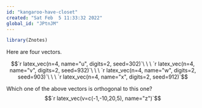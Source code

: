 ```yaml
---
id: "kangaroo-have-closet"
created: "Sat Feb  5 11:33:32 2022"
global_id: "JPtnJM"
---
```


```r
library(Znotes)
```


Here are four vectors.

$$`r latex_vec(n=4, name="u", digits=2, seed=302)`\ \ \ 
  `r latex_vec(n=4, name="v", digits=2, seed=932)`\ \ \ 
  `r latex_vec(n=4, name="w", digits=2, seed=903)`\ \ \ 
  `r latex_vec(n=4, name="x", digits=2, seed=912)`$$

Which one of the above vectors is orthogonal to this one?
$$`r latex_vec(v=c(-1,-10,20,5), name="z")`$$

